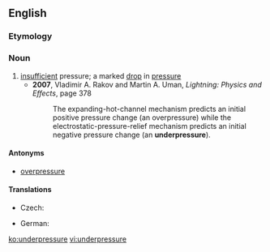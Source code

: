 ==English==

===Etymology===
{{prefix|under|pressure}}

===Noun===
{{en-noun}}

# [[insufficient]] pressure; a marked [[drop]] in [[pressure]]
#*'''2007''', Vladimir A. Rakov and Martin A. Uman, ''Lightning: Physics and Effects'', page 378
#*:The expanding-hot-channel mechanism predicts an initial positive pressure change (an overpressure) while the electrostatic-pressure-relief mechanism predicts an initial negative pressure change (an '''underpressure''').

====Antonyms====
* [[overpressure]]

====Translations====
{{trans-top|insufficient pressure}}
* Czech: {{t|cs|podtlak|m}}
{{trans-mid}}
* German: {{t-|de|Unterdruck|m}}
{{trans-bottom}}

[[ko:underpressure]]
[[vi:underpressure]]